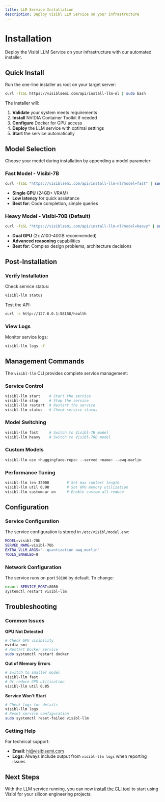 ```yaml
---
title: LLM Service Installation
description: Deploy Visibl LLM Service on your infrastructure
---
```


# Installation

Deploy the Visibl LLM Service on your infrastructure with our automated installer.

## Quick Install

Run the one-line installer as root on your target server:

```bash
curl -fsSL https://visiblsemi.com/api/install-llm-nl | sudo bash
```

The installer will:
1. **Validate** your system meets requirements
2. **Install** NVIDIA Container Toolkit if needed
3. **Configure** Docker for GPU access
4. **Deploy** the LLM service with optimal settings
5. **Start** the service automatically

## Model Selection

Choose your model during installation by appending a model parameter:

### Fast Model - Visibl-7B
```bash
curl -fsSL "https://visiblsemi.com/api/install-llm-nl?model=fast" | sudo bash
```
- **Single GPU** (24GB+ VRAM)
- **Low latency** for quick assistance
- **Best for**: Code completion, simple queries

### Heavy Model - Visibl-70B (Default)
```bash
curl -fsSL "https://visiblsemi.com/api/install-llm-nl?model=heavy" | sudo bash
```
- **Dual GPU** (2x A100-40GB recommended)
- **Advanced reasoning** capabilities  
- **Best for**: Complex design problems, architecture decisions


## Post-Installation

### Verify Installation
Check service status:
```bash
visibl-llm status
```

Test the API:
```bash
curl -s http://127.0.0.1:58180/health
```

### View Logs
Monitor service logs:
```bash
visibl-llm logs -f
```

## Management Commands

The `visibl-llm` CLI provides complete service management:

### Service Control
```bash
visibl-llm start    # Start the service
visibl-llm stop     # Stop the service  
visibl-llm restart  # Restart the service
visibl-llm status   # Check service status
```

### Model Switching
```bash
visibl-llm fast     # Switch to Visibl-7B model
visibl-llm heavy    # Switch to Visibl-70B model
```

### Custom Models
```bash
visibl-llm use <huggingface-repo> --served <name> --awq-marlin
```

### Performance Tuning
```bash
visibl-llm len 32000        # Set max context length
visibl-llm util 0.90        # Set GPU memory utilization
visibl-llm custom-ar on     # Enable custom all-reduce
```

## Configuration

### Service Configuration
The service configuration is stored in `/etc/visibl/model.env`:

```bash
MODEL=visibl-70b
SERVED_NAME=visibl-70b
EXTRA_VLLM_ARGS="--quantization awq_marlin"
TOOLS_ENABLED=0
```

### Network Configuration
The service runs on port `58180` by default. To change:

```bash
export SERVICE_PORT=8080
systemctl restart visibl-llm
```

## Troubleshooting

### Common Issues

**GPU Not Detected**
```bash
# Check GPU visibility
nvidia-smi
# Restart Docker service
sudo systemctl restart docker
```

**Out of Memory Errors**
```bash
# Switch to smaller model
visibl-llm fast
# Or reduce GPU utilization
visibl-llm util 0.85
```

**Service Won't Start**
```bash
# Check logs for details
visibl-llm logs
# Reset service configuration
sudo systemctl reset-failed visibl-llm
```

### Getting Help

For technical support:
- **Email**: [hi@visiblsemi.com](mailto:hi@visiblsemi.com)
- **Logs**: Always include output from `visibl-llm logs` when reporting issues

## Next Steps

With the LLM service running, you can now [install the CLI tool](/cli/installation) to start using Visibl for your silicon engineering projects.
